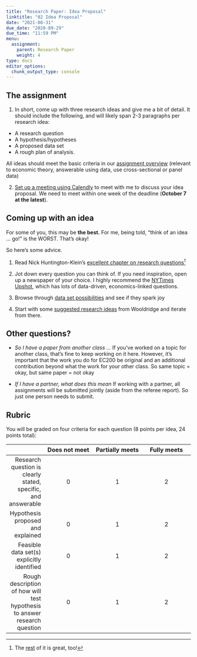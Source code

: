 ```yaml
---
title: "Research Paper: Idea Proposal"
linktitle: "02 Idea Proposal"
date: "2021-08-31"
due_date: "2020-09-29"
due_time: "11:59 PM"
menu:
  assignment:
    parent: Research Paper
    weight: 4
type: docs
editor_options: 
  chunk_output_type: console
---
```



## The assignment 

1. In short, come up with three research ideas and give me a bit of detail. It should include the following, and will likely span 2-3  paragraphs per research idea: 

 - A research question
 - A hypothesis/hypotheses
 - A proposed data set
 - A rough plan of analysis. 
 
 All ideas should meet the basic criteria in our [assignment overview](01-researchpaper#topic-selection) (relevant to economic theory, answerable using data, use cross-sectional or panel data)


2. [Set up a meeting using Calendly](https://calendly.com/emily-a-beam/15min) to meet with me to discuss your idea proposal. We need to meet within one week of the deadline (**October 7 at the latest**).

## Coming up with an idea 

For some of you, this may be **the best.** For me, being told, "think of an idea ... go!" is the WORST. That's okay! 

So here's some advice. 

1. Read Nick Huntington-Klein's [excellent chapter on research questions](https://nickchk.com/book/huntington-klein_causality_chapter2_research_questions.pdf)^[The [rest](https://nickchk.com/causalitybook.html) of it is great, too!]

2. Jot down every question you can think of. If you need inspiration, open up a newspaper of your choice. I highly recommend the [NYTimes Upshot](https://www.nytimes.com/section/upshot), which has lots of data-driven, economics-linked questions. 

3. Browse through [data set possibilities](../../bonus/rp-datasets/) and see if they spark joy

4. Start with some [suggested research ideas](../../bonus/rp-resources/suggested-topics-1) from Wooldridge and iterate from there. 

## Other questions? 

- *So I have a paper from another class ... *  If you've worked on a topic for another class, that's fine to keep working on it here. However, it's important that the work you do for EC200 be original and an additional contribution beyond what the work for your other class. So same topic = okay, but same paper = not okay

- *If I have a partner, what does this mean* If working with a partner, all assignments will be submitted jointly (aside from the referee report). So just one person needs to submit.


## Rubric

You will be graded on four criteria for each question (8 points per idea, 24 points total):

||  	Does not meet |	Partially meets |	Fully meets|
|--:|:---:|:---:|:---:|
|Research question is clearly stated, specific, and answerable  |	0| 	1| 	2|
|Hypothesis proposed and explained |	0 |	1 |	2|
|Feasible data set(s) explicitly identified | 	0 |	1| 	2|
|Rough description of how will test hypothesis to answer research question |	0 |	1 |	2|



